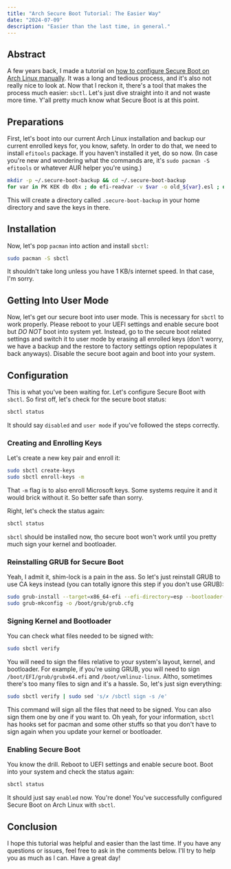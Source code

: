 ```yaml
---
title: "Arch Secure Boot Tutorial: The Easier Way"
date: "2024-07-09"
description: "Easier than the last time, in general."
---
```


## Abstract

A few years back, I made a tutorial on [how to configure Secure Boot on Arch Linux manually](/blog/secure-boot-arch).
It was a long and tedious process, and it's also not really nice to look at.
Now that I reckon it, there's a tool that makes the process much easier: `sbctl`.
Let's just dive straight into it and not waste more time. Y'all pretty much know what Secure Boot is at this point.

## Preparations

First, let's boot into our current Arch Linux installation and backup our current enrolled keys for, you know, safety.
In order to do that, we need to install `efitools` package. If you haven't installed it yet, do so now. (In case you're
new and wondering what the commands are, it's `sudo pacman -S efitools` or whatever AUR helper you're using.)

```bash
mkdir -p ~/.secure-boot-backup && cd ~/.secure-boot-backup
for var in PK KEK db dbx ; do efi-readvar -v $var -o old_${var}.esl ; done
```

This will create a directory called `.secure-boot-backup` in your home directory and save the keys in there.

## Installation

Now, let's pop `pacman` into action and install `sbctl`:

```bash
sudo pacman -S sbctl
```

It shouldn't take long unless you have 1 KB/s internet speed. In that case, I'm sorry.

## Getting Into User Mode

Now, let's get our secure boot into user mode. This is necessary for `sbctl` to work properly.
Please reboot to your UEFI settings and enable secure boot but _DO NOT_ boot into system yet.
Instead, go to the secure boot related settings and switch it to user mode by erasing all enrolled keys (don't worry,
we have a backup and the restore to factory settings option repopulates it back anyways).
Disable the secure boot again and boot into your system.

## Configuration

This is what you've been waiting for. Let's configure Secure Boot with `sbctl`.
So first off, let's check for the secure boot status:

```bash
sbctl status
```

It should say `disabled` and `user mode` if you've followed the steps correctly.

### Creating and Enrolling Keys

Let's create a new key pair and enroll it:

```bash
sudo sbctl create-keys
sudo sbctl enroll-keys -m
```

That `-m` flag is to also enroll Microsoft keys. Some systems require it and it would brick without it.
So better safe than sorry.

Right, let's check the status again:

```bash
sbctl status
```

`sbctl` should be installed now, tho secure boot won't work until you pretty much sign your kernel and bootloader.

### Reinstalling GRUB for Secure Boot

Yeah, I admit it, shim-lock is a pain in the ass. So let's just reinstall GRUB to use CA keys instead (you can totally
ignore this step if you don't use GRUB):

```bash
sudo grub-install --target=x86_64-efi --efi-directory=esp --bootloader-id=GRUB --modules="tpm" --disable-shim-lock
sudo grub-mkconfig -o /boot/grub/grub.cfg
```

### Signing Kernel and Bootloader

You can check what files needed to be signed with:

```bash
sudo sbctl verify
```

You will need to sign the files relative to your system's layout, kernel, and bootloader.
For example, if you're using GRUB, you will need to sign `/boot/EFI/grub/grubx64.efi` and `/boot/vmlinuz-linux`.
Altho, sometimes there's too many files to sign and it's a hassle. So, let's just sign everything:

```bash
sudo sbctl verify | sudo sed 's/✗ /sbctl sign -s /e'
```

This command will sign all the files that need to be signed. You can also sign them one by one if you want to. Oh yeah,
for your information, `sbctl` has hooks set for pacman and some other stuffs so that you don't have to
sign again when you update your kernel or bootloader.

### Enabling Secure Boot

You know the drill. Reboot to UEFI settings and enable secure boot. Boot into your system and check the status again:

```bash
sbctl status
```

It should just say `enabled` now. You're done! You've successfully configured Secure Boot on Arch Linux with `sbctl`.

## Conclusion

I hope this tutorial was helpful and easier than the last time. If you have any questions or issues, feel free to ask
in the comments below. I'll try to help you as much as I can. Have a great day!
